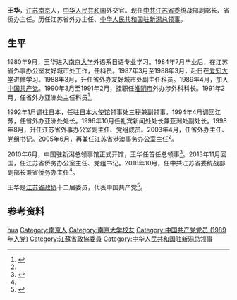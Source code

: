 {{Otheruses|王华|other=名为王华的其他人物}}'''王华'''{{BD|1963年|8月|}}，[[江苏|江苏]][[南京|南京]]人，[[中华人民共和国|中华人民共和国]]外交官。现任[[中共江苏省委|中共江苏省委]]统战部副部长、省侨办主任。历任江苏省外办主任、[[中国驻新潟总领事列表|中华人民共和国驻新潟总领事]]。

==生平==
1980年9月，王华进入[[南京大学|南京大学]]外语系日语专业学习。1984年7月毕业后，在江苏省外事办公室友好城市处工作，任科员。1987年3月至1988年3月，赴日在[[爱知大学|爱知大学]]进修学习。1988年3月，升任省外办友好城市处副主任科员。1989年4月，加入[[中国共产党|中国共产党]]。1990年3月至1991年2月，挂职任[[淮阴市|淮阴市]]外办涉外科科长。1991年2月，任省外办亚洲处主任科员<ref name="jiangsu">{{cite web |url=http://www.jstz.org.cn/a/20190918/1568796041298.shtml |title=王华同志简历 |publisher=中共江苏省委统战部 |date=2019-09-18 |accessdate=2021-01-20 }}</ref>。

1992年1月调往日本，任[[中国驻日本大使馆|驻日本大使馆]]领事处三秘兼副领事。1994年4月调回江苏，任省外办亚洲处处长。1996年10月任礼宾新闻处处长兼亚洲处副处长。1998年8月，升任江苏省外事办公室副主任、党组成员。2003年4月，任省外办主任、党组书记。2005年6月，再兼任江苏省港澳事务办公室主任<ref name="jiangsu"/>。

2010年6月，中国驻新潟总领事馆正式开馆，王华任首任总领事<ref>{{cite web |url=http://niigata.chineseconsulate.org/chn/xwdt/t711701.htm |title=中国驻新潟总领馆正式开馆 |publisher=中华人民共和国驻新潟总领事馆 |date=2010-06-25 |accessdate=2021-01-20 }}</ref>。2013年11月回国，任江苏省侨务办公室主任、党组书记。2018年10月，任中共江苏省委统战部副部长兼省侨务办主任<ref name="jiangsu"/>。

王华是[[江苏省政协|江苏省政协]]十二届委员，代表中国共产党<ref>{{cite web |url=http://niigata.chineseconsulate.org/chn/xwdt/t711701.htm |title=省政协十二届委员 王华简介 |publisher=政协江苏省委员会|date= |accessdate=2021-01-20 }}</ref>。

==参考资料==
{{reflist}}

{{start box}}
{{s-dip}}
{{succession box|首任|[[何平|何平]]|[[中国驻新潟总领事列表|中华人民共和国驻新潟总领事]]|2010年6月－2013年11月}}
{{end box}}

{{DEFAULTSORT:wang hua}}
[[Category:王姓|hua]]
[[Category:南京人|Category:南京人]]
[[Category:南京大学校友|Category:南京大学校友]]
[[Category:中国共产党党员_(1989年入党)|Category:中国共产党党员 (1989年入党)]]
[[Category:江蘇省政協委員|Category:江蘇省政協委員]]
[[Category:中华人民共和国驻新潟总领事|Category:中华人民共和国驻新潟总领事]]